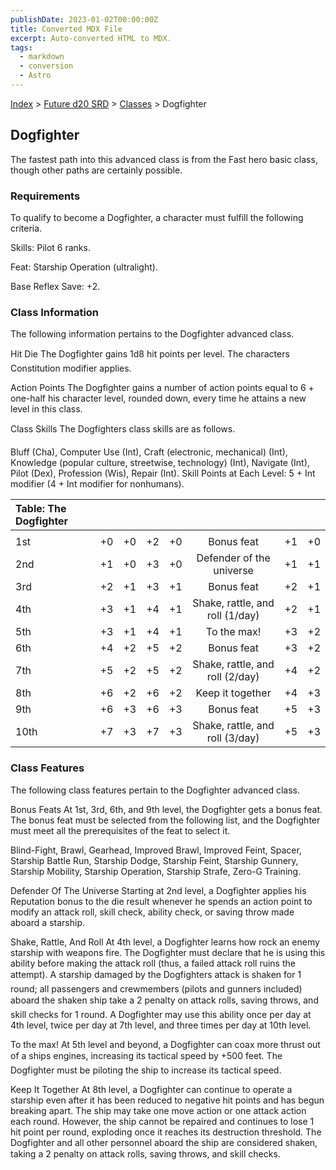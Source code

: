 ```yaml
---
publishDate: 2023-01-02T00:00:00Z
title: Converted MDX File
excerpt: Auto-converted HTML to MDX.
tags:
  - markdown
  - conversion
  - Astro
---
```






[Index](-index) > [Future d20 SRD](future-d20-srd-index) > [Classes](future-d20-srd-classes-index) > Dogfighter




## Dogfighter


The fastest path into this advanced class is from the Fast hero basic class, though other paths are certainly possible.


### Requirements


To qualify to become a Dogfighter, a character must fulfill the following criteria.


Skills: Pilot 6 ranks.


Feat: Starship Operation (ultralight).


Base Reflex Save: +2.


### Class Information


The following information pertains to the Dogfighter advanced class.


Hit Die
The Dogfighter gains 1d8 hit points per level. The characters Constitution modifier applies.


Action Points
The Dogfighter gains a number of action points equal to 6 + one-half his character level, rounded down, every time he attains a new level in this class.


Class Skills
The Dogfighters class skills are as follows.


Bluff (Cha), Computer Use (Int), Craft (electronic, mechanical) (Int), Knowledge (popular culture, streetwise, technology) (Int), Navigate (Int), Pilot (Dex), Profession (Wis), Repair (Int).
Skill Points at Each Level: 5 + Int modifier (4 + Int modifier for nonhumans).



| Table: The Dogfighter |  |  |  |  |  |  |  |
| :----------------------- | :--: | :--: | :--: | :--: | :--: | :--: | --: |
|  |  |  |  |  |  |  |  |
| 1st | +0 | +0 | +2 | +0 | Bonus feat | +1 | +0 |
| 2nd | +1 | +0 | +3 | +0 | Defender of the universe | +1 | +1 |
| 3rd | +2 | +1 | +3 | +1 | Bonus feat | +2 | +1 |
| 4th | +3 | +1 | +4 | +1 | Shake, rattle, and roll (1/day) | +2 | +1 |
| 5th | +3 | +1 | +4 | +1 | To the max! | +3 | +2 |
| 6th | +4 | +2 | +5 | +2 | Bonus feat | +3 | +2 |
| 7th | +5 | +2 | +5 | +2 | Shake, rattle, and roll (2/day) | +4 | +2 |
| 8th | +6 | +2 | +6 | +2 | Keep it together | +4 | +3 |
| 9th | +6 | +3 | +6 | +3 | Bonus feat | +5 | +3 |
| 10th | +7 | +3 | +7 | +3 | Shake, rattle, and roll (3/day) | +5 | +3 |



### Class Features


The following class features pertain to the Dogfighter advanced class.


Bonus Feats
At 1st, 3rd, 6th, and 9th level, the Dogfighter gets a bonus feat. The bonus feat must be selected from the following list, and the Dogfighter must meet all the prerequisites of the feat to select it.


Blind-Fight, Brawl, Gearhead, Improved Brawl, Improved Feint, Spacer, Starship Battle Run, Starship Dodge, Starship Feint, Starship Gunnery, Starship Mobility, Starship Operation, Starship Strafe, Zero-G Training.


Defender Of The Universe
Starting at 2nd level, a Dogfighter applies his Reputation bonus to the die result whenever he spends an action point to modify an attack roll, skill check, ability check, or saving throw made aboard a starship.


Shake, Rattle, And Roll
At 4th level, a Dogfighter learns how rock an enemy starship with weapons fire. The Dogfighter must declare that he is using this ability before making the attack roll (thus, a failed attack roll ruins the attempt). A starship damaged by the Dogfighters attack is shaken for 1 round; all passengers and crewmembers (pilots and gunners included) aboard the shaken ship take a 2 penalty on attack rolls, saving throws, and skill checks for 1 round. A Dogfighter may use this ability once per day at 4th level, twice per day at 7th level, and three times per day at 10th level.


To the max!
At 5th level and beyond, a Dogfighter can coax more thrust out of a ships engines, increasing its tactical speed by +500 feet. The Dogfighter must be piloting the ship to increase its tactical speed.


Keep It Together
At 8th level, a Dogfighter can continue to operate a starship even after it has been reduced to negative hit points and has begun breaking apart. The ship may take one move action or one attack action each round. However, the ship cannot be repaired and continues to lose 1 hit point per round, exploding once it reaches its destruction threshold. The Dogfighter and all other personnel aboard the ship are considered shaken, taking a 2 penalty on attack rolls, saving throws, and skill checks.



